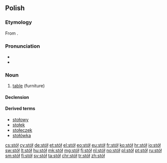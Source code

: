 {{also|stol|STOL|stoł|stôl|śtöł}}
==Polish==

===Etymology===
From {{etyl|sla-pro|pl}} {{m|sla-pro|*stolъ}}.

===Pronunciation===
* {{IPA|[stuw]|lang=pl}}
* {{audio|Pl-stół.ogg|audio|lang=pl}}

===Noun===
{{pl-noun|m|dim=stolik}}

# [[table]] (furniture)

====Declension====
{{pl-decl-noun-masc-inani|sto|ł|u|stół}}

====Derived terms====
* [[stołowy]]
* [[stołek]]
* [[stołeczek]]
* [[stołówka]]

[[cs:stół]]
[[cy:stół]]
[[de:stół]]
[[et:stół]]
[[el:stół]]
[[eo:stół]]
[[eu:stół]]
[[fr:stół]]
[[ko:stół]]
[[hr:stół]]
[[io:stół]]
[[sw:stół]]
[[lt:stół]]
[[hu:stół]]
[[mk:stół]]
[[mg:stół]]
[[fj:stół]]
[[nl:stół]]
[[no:stół]]
[[pl:stół]]
[[pt:stół]]
[[ru:stół]]
[[sm:stół]]
[[fi:stół]]
[[sv:stół]]
[[ta:stół]]
[[chr:stół]]
[[tr:stół]]
[[zh:stół]]